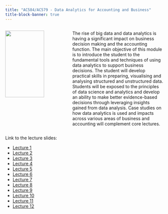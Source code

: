 ```yaml
---
title: "AC584/AC579 - Data Analytics for Accounting and Business"
title-block-banner: true
---
```


::: columns
::: {.column width="40%"}
![](ac584_ac579.png){width=80%}
:::
::: {.column width="60%"}
The rise of big data and data analytics is having a significant impact on business decision making and the accounting function. The main objective of this module is to introduce the student to the fundamental tools and techniques of using data analytics to support business decisions. The student will develop practical skills in preparing, visualising and analysing structured and unstructured data. Students will be exposed to the principles of data science and analytics and develop an ability to make better evidence-based decisions through leveraging insights gained from data analysis. Case studies on how data analytics is used and impacts across various areas of business and accounting will complement core lectures.
:::
:::

Link to the lecture slides:

- [Lecture 1](https://damien-dupre.github.io/ac584_ac579/lectures/lecture_1)
- [Lecture 2](https://damien-dupre.github.io/ac584_ac579/lectures/lecture_2)
- [Lecture 3](https://damien-dupre.github.io/ac584_ac579/lectures/lecture_3)
- [Lecture 4](https://damien-dupre.github.io/ac584_ac579/lectures/lecture_4)
- [Lecture 5](https://damien-dupre.github.io/ac584_ac579/lectures/lecture_5)
- [Lecture 6](https://damien-dupre.github.io/ac584_ac579/lectures/lecture_6)
- [Lecture 7](https://damien-dupre.github.io/ac584_ac579/lectures/lecture_7)
- [Lecture 8](https://damien-dupre.github.io/ac584_ac579/lectures/lecture_8)
- [Lecture 9](https://damien-dupre.github.io/ac584_ac579/lectures/lecture_9)
- [Lecture 10](https://damien-dupre.github.io/ac584_ac579/lectures/lecture_10)
- [Lecture 11](https://damien-dupre.github.io/ac584_ac579/lectures/lecture_11)
- [Lecture 12](https://damien-dupre.github.io/ac584_ac579/lectures/lecture_12)